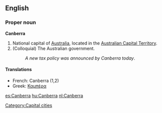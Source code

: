 {{wikipedia}}
==English==

===Proper noun===
'''Canberra'''
# National capital of [[Australia]], located in the [[Australian Capital Territory]].
# (Colloquial) The Australian government.
#: ''A new tax policy was announced by Canberra today''.

====Translations====
*French: Canberra (1,2)
*Greek: [[Καμπέρα]]

[[Category:Capital cities]]

[[es:Canberra]]
[[hu:Canberra]]
[[nl:Canberra]]